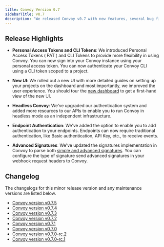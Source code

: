 ```yaml
---
title: Convoy Version 0.7
sidebarTitle: v0.7
description: "We released Convoy v0.7 with new features, several bug fixes, UI enhancement, and performance improvements. Please take a look at the complete [changelog](https://getconvoy.io/docs/releases/version-7#changelog)."
---
```

## Release Highlights

-  **Personal Access Tokens and CLI Tokens**: We introduced Personal Access Tokens ( PAT ) and CLI Tokens to provide more flexibility in using Convoy. You can now sign into your Convoy instance using your personal access token. You can now authenticate your Convoy CLI using a CLI token scoped to a project.
    
-  **New UI**: We rolled out a new UI with more detailed guides on setting up your projects on the dashboard and most importantly, we improved the user experience. You should tour the [new dashboard](https://dashboard.getconvoy.io/) to get a first-hand view of the new UI.
    
-  **Headless Convoy**: We've upgraded our authentication system and added more resources to our APIs to enable you to run Convoy in headless mode as an independent infrastructure.
    
-  **Endpoint Authentication**: We've added the option to enable you to add authentication to your endpoints. Endpoints can now require traditional authentication, like Basic authentication, API Key, etc., to receive events.
    
-  **Advanced Signatures**: We've updated the signatures implementation in Convoy to parse both [simple and advanced signatures](https://getconvoy.io/docs/manual/signatures). You can configure the type of signature send advanced signatures in your webhook request headers to Convoy.
    

## Changelog

The changelogs for this minor release version and any maintenance versions are listed below.

-  [Convoy version v0.7.5](https://github.com/frain-dev/convoy/releases/tag/v0.7.5)
-  [Convoy version v0.7.4](https://github.com/frain-dev/convoy/releases/tag/v0.7.4)
-  [Convoy version v0.7.3](https://github.com/frain-dev/convoy/releases/tag/v0.7.3)
-  [Convoy version v0.7.2](https://github.com/frain-dev/convoy/releases/tag/v0.7.2)
-  [Convoy version v0.7.1](https://github.com/frain-dev/convoy/releases/tag/v0.7.1)
-  [Convoy version v0.7.0](https://github.com/frain-dev/convoy/releases/tag/v0.7.0)
-  [Convoy version v0.7.0-rc.2](https://github.com/frain-dev/convoy/releases/tag/v0.7.0-rc.2)
-  [Convoy version v0.7.0-rc.1](https://github.com/frain-dev/convoy/releases/tag/v0.7.0-rc.1)